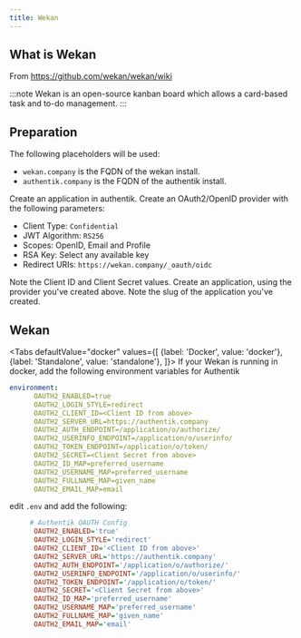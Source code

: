 ```yaml
---
title: Wekan
---
```


## What is Wekan

From https://github.com/wekan/wekan/wiki

:::note
Wekan is an open-source kanban board which allows a card-based task and to-do management.
:::

## Preparation

The following placeholders will be used:

- `wekan.company` is the FQDN of the wekan install.
- `authentik.company` is the FQDN of the authentik install.

Create an application in authentik. Create an OAuth2/OpenID provider with the following parameters:

- Client Type: `Confidential`
- JWT Algorithm: `RS256`
- Scopes: OpenID, Email and Profile
- RSA Key: Select any available key
- Redirect URIs: `https://wekan.company/_oauth/oidc`

Note the Client ID and Client Secret values. Create an application, using the provider you've created above. Note the slug of the application you've created.

## Wekan


<Tabs
  defaultValue="docker"
  values={[
    {label: 'Docker', value: 'docker'},
    {label: 'Standalone', value: 'standalone'},
  ]}>
  <TabItem value="docker">
If your Wekan is running in docker, add the following environment variables for Authentik

```yaml
environment:
      OAUTH2_ENABLED=true
      OAUTH2_LOGIN_STYLE=redirect
      OAUTH2_CLIENT_ID=<Client ID from above>
      OAUTH2_SERVER_URL=https://authentik.company
      OAUTH2_AUTH_ENDPOINT=/application/o/authorize/
      OAUTH2_USERINFO_ENDPOINT=/application/o/userinfo/
      OAUTH2_TOKEN_ENDPOINT=/application/o/token/
      OAUTH2_SECRET=<Client Secret from above>
      OAUTH2_ID_MAP=preferred_username
      OAUTH2_USERNAME_MAP=preferred_username
      OAUTH2_FULLNAME_MAP=given_name
      OAUTH2_EMAIL_MAP=email
```
  </TabItem>
  <TabItem value="standalone">
    
edit `.env` and add the following:

```ini
     # Authentik OAUTH Config
      OAUTH2_ENABLED='true'
      OAUTH2_LOGIN_STYLE='redirect'
      OAUTH2_CLIENT_ID='<Client ID from above>'
      OAUTH2_SERVER_URL='https://authentik.company'
      OAUTH2_AUTH_ENDPOINT='/application/o/authorize/'
      OAUTH2_USERINFO_ENDPOINT='/application/o/userinfo/'
      OAUTH2_TOKEN_ENDPOINT='/application/o/token/'
      OAUTH2_SECRET='<Client Secret from above>'
      OAUTH2_ID_MAP='preferred_username'
      OAUTH2_USERNAME_MAP='preferred_username'
      OAUTH2_FULLNAME_MAP='given_name'
      OAUTH2_EMAIL_MAP='email'
```
  </TabItem>
</Tabs>
